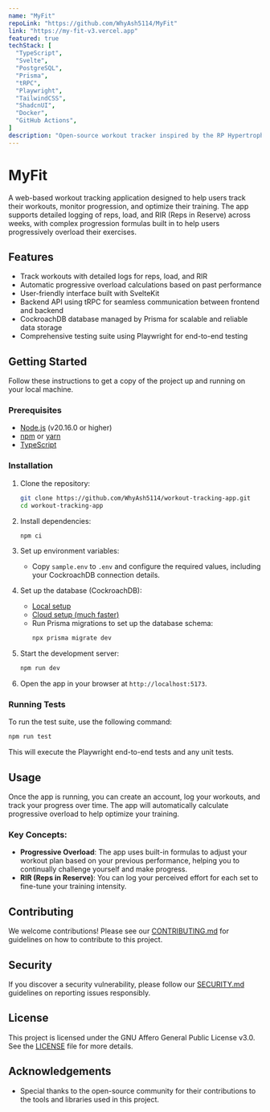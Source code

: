 ```yaml
---
name: "MyFit"
repoLink: "https://github.com/WhyAsh5114/MyFit"
link: "https://my-fit-v3.vercel.app"
featured: true
techStack: [
  "TypeScript",
  "Svelte",
  "PostgreSQL",
  "Prisma",
  "tRPC",
  "Playwright",
  "TailwindCSS",
  "ShadcnUI",
  "Docker",
  "GitHub Actions",
]
description: "Open-source workout tracker inspired by the RP Hypertrophy App."
---
```



# MyFit

A web-based workout tracking application designed to help users track their workouts, monitor progression, and optimize their training. The app supports detailed logging of reps, load, and RIR (Reps in Reserve) across weeks, with complex progression formulas built in to help users progressively overload their exercises.


## Features

- Track workouts with detailed logs for reps, load, and RIR
- Automatic progressive overload calculations based on past performance
- User-friendly interface built with SvelteKit
- Backend API using tRPC for seamless communication between frontend and backend
- CockroachDB database managed by Prisma for scalable and reliable data storage
- Comprehensive testing suite using Playwright for end-to-end testing

## Getting Started

Follow these instructions to get a copy of the project up and running on your local machine.

### Prerequisites

- [Node.js](https://nodejs.org/) (v20.16.0 or higher)
- [npm](https://www.npmjs.com/) or [yarn](https://yarnpkg.com/)
- [TypeScript](https://www.typescriptlang.org/)

### Installation

1. Clone the repository:

   ```bash
   git clone https://github.com/WhyAsh5114/workout-tracking-app.git
   cd workout-tracking-app
   ```

2. Install dependencies:

   ```bash
   npm ci
   ```

3. Set up environment variables:

   - Copy `sample.env` to `.env` and configure the required values, including your CockroachDB connection details.

4. Set up the database (CockroachDB):

   - [Local setup](https://www.cockroachlabs.com/docs/stable/deploy-cockroachdb-on-premises)
   - [Cloud setup (much faster)](https://cockroachlabs.cloud/signup)
   - Run Prisma migrations to set up the database schema:
     ```bash
     npx prisma migrate dev
     ```

5. Start the development server:

   ```bash
   npm run dev
   ```

6. Open the app in your browser at `http://localhost:5173`.

### Running Tests

To run the test suite, use the following command:

```bash
npm run test
```

This will execute the Playwright end-to-end tests and any unit tests.

## Usage

Once the app is running, you can create an account, log your workouts, and track your progress over time. The app will automatically calculate progressive overload to help optimize your training.

### Key Concepts:

- **Progressive Overload**: The app uses built-in formulas to adjust your workout plan based on your previous performance, helping you to continually challenge yourself and make progress.
- **RIR (Reps in Reserve)**: You can log your perceived effort for each set to fine-tune your training intensity.

## Contributing

We welcome contributions! Please see our [CONTRIBUTING.md](./CONTRIBUTING.md) for guidelines on how to contribute to this project.

## Security

If you discover a security vulnerability, please follow our [SECURITY.md](./SECURITY.md) guidelines on reporting issues responsibly.

## License

This project is licensed under the GNU Affero General Public License v3.0. See the [LICENSE](./LICENSE) file for more details.

## Acknowledgements

- Special thanks to the open-source community for their contributions to the tools and libraries used in this project.
